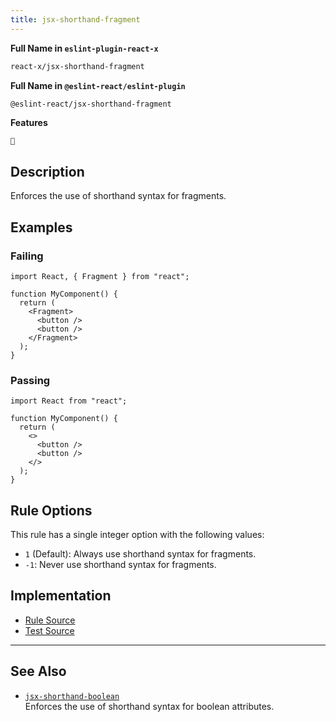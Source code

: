 ```yaml
---
title: jsx-shorthand-fragment
---
```


**Full Name in `eslint-plugin-react-x`**

```sh copy
react-x/jsx-shorthand-fragment
```

**Full Name in `@eslint-react/eslint-plugin`**

```sh copy
@eslint-react/jsx-shorthand-fragment
```

**Features**

`🔧`

## Description

Enforces the use of shorthand syntax for fragments.

## Examples

### Failing

```tsx
import React, { Fragment } from "react";

function MyComponent() {
  return (
    <Fragment>
      <button />
      <button />
    </Fragment>
  );
}
```

### Passing

```tsx
import React from "react";

function MyComponent() {
  return (
    <>
      <button />
      <button />
    </>
  );
}
```

## Rule Options

This rule has a single integer option with the following values:

- `1` (Default): Always use shorthand syntax for fragments.
- `-1`: Never use shorthand syntax for fragments.

## Implementation

- [Rule Source](https://github.com/Rel1cx/eslint-react/tree/main/packages/plugins/eslint-plugin-react-x/src/rules/jsx-shorthand-fragment.ts)
- [Test Source](https://github.com/Rel1cx/eslint-react/tree/main/packages/plugins/eslint-plugin-react-x/src/rules/jsx-shorthand-fragment.spec.ts)

---

## See Also

- [`jsx-shorthand-boolean`](./jsx-shorthand-boolean)\
  Enforces the use of shorthand syntax for boolean attributes.
